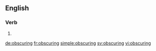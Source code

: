 ==English==

===Verb===
{{head|en}}

# {{present participle of|obscure}}

[[de:obscuring]]
[[fr:obscuring]]
[[simple:obscuring]]
[[sv:obscuring]]
[[vi:obscuring]]